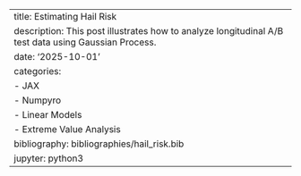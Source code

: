 ---
title: Estimating Hail Risk
description: This post illustrates how to analyze longitudinal A/B test data using Gaussian Process.
date: '2025-10-01'
categories:
  - JAX
  - Numpyro
  - Linear Models
  - Extreme Value Analysis
bibliography: bibliographies/hail_risk.bib
jupyter: python3
---